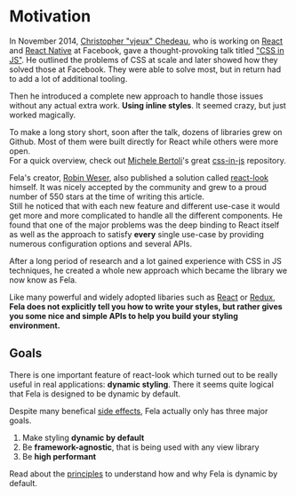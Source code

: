 # Motivation

In November 2014, [Christopher "vjeux" Chedeau](https://twitter.com/vjeux), who is working on [React](https://facebook.github.io/react/) and [React Native](https://facebook.github.io/react-native/) at Facebook, gave a thought-provoking talk titled ["CSS in JS"](https://speakerdeck.com/vjeux/react-css-in-js). He outlined the problems of CSS at scale and later showed how they solved those at Facebook. They were able to solve most, but in return had to add a lot of additional tooling.

Then he introduced a complete new approach to handle those issues without any actual extra work. **Using inline styles**. It seemed crazy, but just worked magically.

To make a long story short, soon after the talk, dozens of libraries grew on Github. Most of them were built directly for React while others were more open. <br />
For a quick overview, check out [Michele Bertoli](https://twitter.com/MicheleBertoli)'s great [css-in-js](https://github.com/MicheleBertoli/css-in-js) repository.

Fela's creator, [Robin Weser](https://twitter.com/robinweser), also published a solution called [react-look](https://github.com/robinweser/react-look) himself. It was nicely accepted by the community and grew to a proud number of 550 stars at the time of writing this article.<br />
Still he noticed that with each new feature and different use-case it would get more and more complicated to handle all the different components. He found that one of the major problems was the deep binding to React itself as well as the approach to satisfy **every** single use-case by providing numerous configuration options and several APIs.<br />

After a long period of research and a lot gained experience with CSS in JS techniques, he created a whole new approach which became the library we now know as Fela.

Like many powerful and widely adopted libaries such as [React](https://github.com/facebook/react) or [Redux](https://github.com/reactjs/redux), **Fela does not explicitly tell you how to write your styles, but rather gives you some nice and simple APIs to help you build your styling environment.**

## Goals

There is one important feature of react-look which turned out to be really useful in real applications: **dynamic styling**.
There it seems quite logical that Fela is designed to be dynamic by default.

Despite many benefical [side effects](intro/benefits), Fela actually only has three major goals.

1. Make styling **dynamic by default**
2. Be **framework-agnostic**, that is being used with any view library
3. Be **high performant**

Read about the [principles](intro/principles) to understand how and why Fela is dynamic by default.

